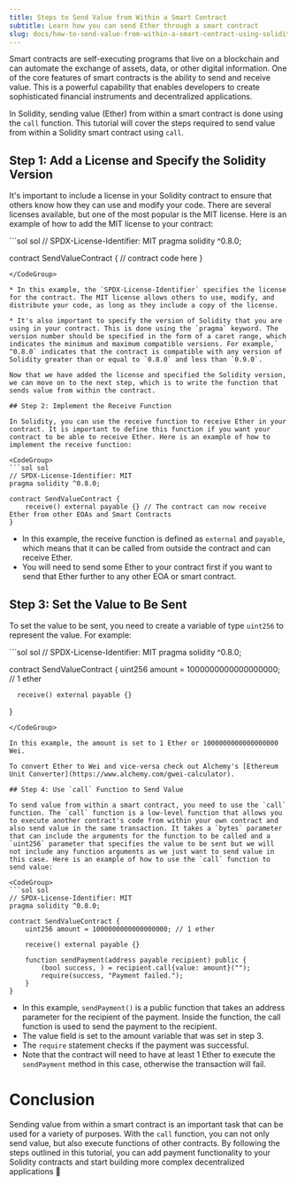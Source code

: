 ```yaml
---
title: Steps to Send Value from Within a Smart Contract
subtitle: Learn how you can send Ether through a smart contract
slug: docs/how-to-send-value-from-within-a-smart-contract-using-solidity
---
```



Smart contracts are self-executing programs that live on a blockchain and can automate the exchange of assets, data, or other digital information. One of the core features of smart contracts is the ability to send and receive value. This is a powerful capability that enables developers to create sophisticated financial instruments and decentralized applications.

In Solidity, sending value (Ether) from within a smart contract is done using the `call` function. This tutorial will cover the steps required to send value from within a Solidity smart contract using `call`.


## Step 1: Add a License and Specify the Solidity Version

It's important to include a license in your Solidity contract to ensure that others know how they can use and modify your code. There are several licenses available, but one of the most popular is the MIT license. Here is an example of how to add the MIT license to your contract:

<CodeGroup>
  ```sol sol
  // SPDX-License-Identifier: MIT
  pragma solidity ^0.8.0;

  contract SendValueContract {
      // contract code here
  }
  ```
</CodeGroup>

* In this example, the `SPDX-License-Identifier` specifies the license for the contract. The MIT license allows others to use, modify, and distribute your code, as long as they include a copy of the license.

* It's also important to specify the version of Solidity that you are using in your contract. This is done using the `pragma` keyword. The version number should be specified in the form of a caret range, which indicates the minimum and maximum compatible versions. For example,` ^0.8.0` indicates that the contract is compatible with any version of Solidity greater than or equal to `0.8.0` and less than `0.9.0`.

Now that we have added the license and specified the Solidity version, we can move on to the next step, which is to write the function that sends value from within the contract.

## Step 2: Implement the Receive Function

In Solidity, you can use the receive function to receive Ether in your contract. It is important to define this function if you want your contract to be able to receive Ether. Here is an example of how to implement the receive function:

<CodeGroup>
  ```sol sol
  // SPDX-License-Identifier: MIT
  pragma solidity ^0.8.0;

  contract SendValueContract {
      receive() external payable {} // The contract can now receive Ether from other EOAs and Smart Contracts
  }
  ```
</CodeGroup>

* In this example, the receive function is defined as `external` and `payable`, which means that it can be called from outside the contract and can receive Ether.
* You will need to send some Ether to your contract first if you want to send that Ether further to any other EOA or smart contract.

## Step 3: Set the Value to Be Sent

To set the value to be sent, you need to create a variable of type `uint256` to represent the value. For example:

<CodeGroup>
  ```sol sol
  // SPDX-License-Identifier: MIT
  pragma solidity ^0.8.0;

  contract SendValueContract {
      uint256 amount = 1000000000000000000; // 1 ether
    
      receive() external payable {}
  }
  ```
</CodeGroup>

In this example, the amount is set to 1 Ether or 1000000000000000000 Wei.

To convert Ether to Wei and vice-versa check out Alchemy's [Ethereum Unit Converter](https://www.alchemy.com/gwei-calculator).

## Step 4: Use `call` Function to Send Value

To send value from within a smart contract, you need to use the `call` function. The `call` function is a low-level function that allows you to execute another contract's code from within your own contract and also send value in the same transaction. It takes a `bytes` parameter that can include the arguments for the function to be called and a `uint256` parameter that specifies the value to be sent but we will not include any function arguments as we just want to send value in this case. Here is an example of how to use the `call` function to send value:

<CodeGroup>
  ```sol sol
  // SPDX-License-Identifier: MIT
  pragma solidity ^0.8.0;

  contract SendValueContract {
      uint256 amount = 1000000000000000000; // 1 ether
      
      receive() external payable {}

      function sendPayment(address payable recipient) public {
          (bool success, ) = recipient.call{value: amount}("");
          require(success, "Payment failed.");
      }
  }
  ```
</CodeGroup>

* In this example, `sendPayment()` is a public function that takes an address parameter for the recipient of the payment. Inside the function, the call function is used to send the payment to the recipient.
* The value field is set to the amount variable that was set in step 3.
* The `require` statement checks if the payment was successful.
* Note that the contract will need to have at least 1 Ether to execute the `sendPayment` method in this case, otherwise the transaction will fail.

# Conclusion

Sending value from within a smart contract is an important task that can be used for a variety of purposes. With the `call` function, you can not only send value, but also execute functions of other contracts. By following the steps outlined in this tutorial, you can add payment functionality to your Solidity contracts and start building more complex decentralized applications 🚀
